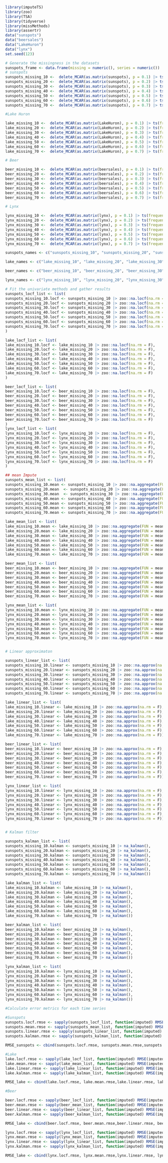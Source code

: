 ```r
library(imputeTS)
library(zoo)
library(TSA)
library(tidyverse)
library(missMethods)
library(assertr)
data("sunspots")
data("beersales")
data("LakeHuron")
data("lynx")
set.seed(123)
```

```r
# Generate the missingness in the datasets
sunspots_frame <- data.frame(missing = numeric(), series = numeric())
# sunspots
sunspots_missing_10 <-  delete_MCAR(as.matrix(sunspots), p = 0.1) |> ts(frequency = frequency(sunspots), start = start(sunspots))
sunspots_missing_20 <-  delete_MCAR(as.matrix(sunspots), p = 0.2) |> ts(frequency = frequency(sunspots), start = start(sunspots))
sunspots_missing_30 <-  delete_MCAR(as.matrix(sunspots), p = 0.3) |> ts(frequency = frequency(sunspots), start = start(sunspots))
sunspots_missing_40 <-  delete_MCAR(as.matrix(sunspots), p = 0.4) |> ts(frequency = frequency(sunspots), start = start(sunspots))
sunspots_missing_50 <-  delete_MCAR(as.matrix(sunspots), p = 0.5) |> ts(frequency = frequency(sunspots), start = start(sunspots))
sunspots_missing_60 <-  delete_MCAR(as.matrix(sunspots), p = 0.6) |> ts(frequency = frequency(sunspots), start = start(sunspots))
sunspots_missing_70 <-  delete_MCAR(as.matrix(sunspots), p = 0.7) |> ts(frequency = frequency(sunspots), start = start(sunspots))

#Lake Huron

lake_missing_10 <-  delete_MCAR(as.matrix(LakeHuron), p = 0.1) |> ts(frequency = frequency(LakeHuron), start = start(LakeHuron))
lake_missing_20 <-  delete_MCAR(as.matrix(LakeHuron), p = 0.2) |> ts(frequency = frequency(LakeHuron), start = start(LakeHuron))
lake_missing_30 <-  delete_MCAR(as.matrix(LakeHuron), p = 0.3) |> ts(frequency = frequency(LakeHuron), start = start(LakeHuron))
lake_missing_40 <-  delete_MCAR(as.matrix(LakeHuron), p = 0.4) |> ts(frequency = frequency(LakeHuron), start = start(LakeHuron))
lake_missing_50 <-  delete_MCAR(as.matrix(LakeHuron), p = 0.5) |> ts(frequency = frequency(LakeHuron), start = start(LakeHuron))
lake_missing_60 <-  delete_MCAR(as.matrix(LakeHuron), p = 0.6) |> ts(frequency = frequency(LakeHuron), start = start(LakeHuron))
lake_missing_70 <-  delete_MCAR(as.matrix(LakeHuron), p = 0.7) |> ts(frequency = frequency(LakeHuron), start = start(LakeHuron))

# Beer

beer_missing_10 <-  delete_MCAR(as.matrix(beersales), p = 0.1) |> ts(frequency = frequency(beersales), start = start(beersales))
beer_missing_20 <-  delete_MCAR(as.matrix(beersales), p = 0.2) |> ts(frequency = frequency(beersales), start = start(beersales))
beer_missing_30 <-  delete_MCAR(as.matrix(beersales), p = 0.3) |> ts(frequency = frequency(beersales), start = start(beersales))
beer_missing_40 <-  delete_MCAR(as.matrix(beersales), p = 0.4) |> ts(frequency = frequency(beersales), start = start(beersales))
beer_missing_50 <-  delete_MCAR(as.matrix(beersales), p = 0.5) |> ts(frequency = frequency(beersales), start = start(beersales))
beer_missing_60 <-  delete_MCAR(as.matrix(beersales), p = 0.6) |> ts(frequency = frequency(beersales), start = start(beersales))
beer_missing_70 <-  delete_MCAR(as.matrix(beersales), p = 0.7) |> ts(frequency = frequency(beersales), start = start(beersales))

# Lynx

lynx_missing_10 <-  delete_MCAR(as.matrix(lynx), p = 0.1) |> ts(frequency = frequency(lynx), start = start(lynx))
lynx_missing_20 <-  delete_MCAR(as.matrix(lynx), p = 0.2) |> ts(frequency = frequency(lynx), start = start(lynx))
lynx_missing_30 <-  delete_MCAR(as.matrix(lynx), p = 0.3) |> ts(frequency = frequency(lynx), start = start(lynx))
lynx_missing_40 <-  delete_MCAR(as.matrix(lynx), p = 0.4) |> ts(frequency = frequency(lynx), start = start(lynx))
lynx_missing_50 <-  delete_MCAR(as.matrix(lynx), p = 0.5) |> ts(frequency = frequency(lynx), start = start(lynx))
lynx_missing_60 <-  delete_MCAR(as.matrix(lynx), p = 0.6) |> ts(frequency = frequency(lynx), start = start(lynx))
lynx_missing_70 <-  delete_MCAR(as.matrix(lynx), p = 0.7) |> ts(frequency = frequency(lynx), start = start(lynx))

sunspots_names <- c("sunspots_missing_10", "sunspots_missing_20", "sunspots_missing_30", "sunspots_missing_40", "sunspots_missing_50", "sunspots_missing_60", "sunspots_missing_70")

lake_names <- c("lake_missing_10", "lake_missing_20", "lake_missing_30", "lake_missing_40", "lake_missing_50", "lake_missing_60", "lake_missing_70")

beer_names <- c("beer_missing_10", "beer_missing_20", "beer_missing_30", "beer_missing_40", "beer_missing_50", "beer_missing_60", "beer_missing_70")

lynx_names <- c("lynx_missing_10", "lynx_missing_20", "lynx_missing_30", "lynx_missing_40", "lynx_missing_50", "lynx_missing_60", "lynx_missing_70")
```

```r
# Fit the univariate methods and gather results
sunspots_locf_list <- list(
sunspots_missing_10.locf <- sunspots_missing_10 |> zoo::na.locf(na.rm = F),
sunspots_missing_20.locf <- sunspots_missing_20 |> zoo::na.locf(na.rm = F),
sunspots_missing_30.locf <- sunspots_missing_30 |> zoo::na.locf(na.rm = F),
sunspots_missing_40.locf <- sunspots_missing_40 |> zoo::na.locf(na.rm = F),
sunspots_missing_50.locf <- sunspots_missing_50 |> zoo::na.locf(na.rm = F),
sunspots_missing_60.locf <- sunspots_missing_60 |> zoo::na.locf(na.rm = F),
sunspots_missing_70.locf <- sunspots_missing_70 |> zoo::na.locf(na.rm = F)
)

lake_locf_list <- list(
lake_missing_10.locf <- lake_missing_10 |> zoo::na.locf(na.rm = F),
lake_missing_20.locf <- lake_missing_20 |> zoo::na.locf(na.rm = F),
lake_missing_30.locf <- lake_missing_30 |> zoo::na.locf(na.rm = F),
lake_missing_40.locf <- lake_missing_40 |> zoo::na.locf(na.rm = F),
lake_missing_50.locf <- lake_missing_50 |> zoo::na.locf(na.rm = F),
lake_missing_60.locf <- lake_missing_60 |> zoo::na.locf(na.rm = F),
lake_missing_70.locf <- lake_missing_70 |> zoo::na.locf(na.rm = F)
)

beer_locf_list <- list(
beer_missing_10.locf <- beer_missing_10 |> zoo::na.locf(na.rm = F),
beer_missing_20.locf <- beer_missing_20 |> zoo::na.locf(na.rm = F),
beer_missing_30.locf <- beer_missing_30 |> zoo::na.locf(na.rm = F),
beer_missing_40.locf <- beer_missing_40 |> zoo::na.locf(na.rm = F),
beer_missing_50.locf <- beer_missing_50 |> zoo::na.locf(na.rm = F),
beer_missing_60.locf <- beer_missing_60 |> zoo::na.locf(na.rm = F),
beer_missing_70.locf <- beer_missing_70 |> zoo::na.locf(na.rm = F)
)
lynx_locf_list <- list(
lynx_missing_10.locf <- lynx_missing_10 |> zoo::na.locf(na.rm = F),
lynx_missing_20.locf <- lynx_missing_20 |> zoo::na.locf(na.rm = F),
lynx_missing_30.locf <- lynx_missing_30 |> zoo::na.locf(na.rm = F),
lynx_missing_40.locf <- lynx_missing_40 |> zoo::na.locf(na.rm = F),
lynx_missing_50.locf <- lynx_missing_50 |> zoo::na.locf(na.rm = F),
lynx_missing_60.locf <- lynx_missing_60 |> zoo::na.locf(na.rm = F),
lynx_missing_70.locf <- lynx_missing_70 |> zoo::na.locf(na.rm = F)
)

## mean Impute
sunspots_mean_list <- list(
sunspots_missing_10.mean <- sunspots_missing_10 |> zoo::na.aggregate(FUN = mean),
sunspots_missing_20.mean  <- sunspots_missing_20 |> zoo::na.aggregate(FUN = mean),
sunspots_missing_30.mean  <- sunspots_missing_30 |> zoo::na.aggregate(FUN = mean),
sunspots_missing_40.mean <- sunspots_missing_40 |> zoo::na.aggregate(FUN = mean),
sunspots_missing_50.mean <- sunspots_missing_50 |> zoo::na.aggregate(FUN = mean),
sunspots_missing_60.mean <- sunspots_missing_60 |> zoo::na.aggregate(FUN = mean),
sunspots_missing_70.mean <- sunspots_missing_70 |> zoo::na.aggregate(FUN = mean))

lake_mean_list <- list(
lake_missing_10.mean <- lake_missing_10 |> zoo::na.aggregate(FUN = mean),
lake_missing_20.mean <- lake_missing_20 |> zoo::na.aggregate(FUN = mean),
lake_missing_30.mean <- lake_missing_30 |> zoo::na.aggregate(FUN = mean),
lake_missing_40.mean <- lake_missing_40 |> zoo::na.aggregate(FUN = mean),
lake_missing_50.mean <- lake_missing_50 |> zoo::na.aggregate(FUN = mean),
lake_missing_60.mean <- lake_missing_60 |> zoo::na.aggregate(FUN = mean),
lake_missing_70.mean <- lake_missing_70 |> zoo::na.aggregate(FUN = mean))

beer_mean_list <- list(
beer_missing_10.mean <- beer_missing_10 |> zoo::na.aggregate(FUN = mean),
beer_missing_20.mean <- beer_missing_20 |> zoo::na.aggregate(FUN = mean),
beer_missing_30.mean <- beer_missing_30 |> zoo::na.aggregate(FUN = mean),
beer_missing_40.mean <- beer_missing_40 |> zoo::na.aggregate(FUN = mean),
beer_missing_50.mean <- beer_missing_50 |> zoo::na.aggregate(FUN = mean),
beer_missing_60.mean <- beer_missing_60 |> zoo::na.aggregate(FUN = mean),
beer_missing_70.mean <- beer_missing_70 |> zoo::na.aggregate(FUN = mean))

lynx_mean_list <- list(
lynx_missing_10.mean <- lynx_missing_10 |> zoo::na.aggregate(FUN = mean),
lynx_missing_20.mean <- lynx_missing_20 |> zoo::na.aggregate(FUN = mean),
lynx_missing_30.mean <- lynx_missing_30 |> zoo::na.aggregate(FUN = mean),
lynx_missing_40.mean <- lynx_missing_40 |> zoo::na.aggregate(FUN = mean),
lynx_missing_50.mean <- lynx_missing_50 |> zoo::na.aggregate(FUN = mean),
lynx_missing_60.mean <- lynx_missing_60 |> zoo::na.aggregate(FUN = mean),
lynx_missing_70.mean <- lynx_missing_70 |> zoo::na.aggregate(FUN = mean))


# Linear approximaton

sunspots_linear_list <- list(
sunspots_missing_10.linear <- sunspots_missing_10 |> zoo::na.approx(na.rm = F),
sunspots_missing_20.linear <- sunspots_missing_20 |> zoo::na.approx(na.rm = F),
sunspots_missing_30.linear <- sunspots_missing_30 |> zoo::na.approx(na.rm = F),
sunspots_missing_40.linear <- sunspots_missing_40 |> zoo::na.approx(na.rm = F),
sunspots_missing_50.linear <- sunspots_missing_50 |> zoo::na.approx(na.rm = F),
sunspots_missing_60.linear <- sunspots_missing_60 |> zoo::na.approx(na.rm = F),
sunspots_missing_70.linear <- sunspots_missing_70 |> zoo::na.approx(na.rm = F))

lake_linear_list <- list(
lake_missing_10.linear <- lake_missing_10 |> zoo::na.approx(na.rm = F),
lake_missing_20.linear <- lake_missing_20 |> zoo::na.approx(na.rm = F),
lake_missing_30.linear <- lake_missing_30 |> zoo::na.approx(na.rm = F),
lake_missing_40.linear <- lake_missing_40 |> zoo::na.approx(na.rm = F),
lake_missing_50.linear <- lake_missing_50 |> zoo::na.approx(na.rm = F),
lake_missing_60.linear <- lake_missing_60 |> zoo::na.approx(na.rm = F),
lake_missing_70.linear <- lake_missing_70 |> zoo::na.approx(na.rm = F))

beer_linear_list <- list(
beer_missing_10.linear <- beer_missing_10 |> zoo::na.approx(na.rm = F),
beer_missing_20.linear <- beer_missing_20 |> zoo::na.approx(na.rm = F),
beer_missing_30.linear <- beer_missing_30 |> zoo::na.approx(na.rm = F),
beer_missing_40.linear <- beer_missing_40 |> zoo::na.approx(na.rm = F),
beer_missing_50.linear <- beer_missing_50 |> zoo::na.approx(na.rm = F),
beer_missing_60.linear <- beer_missing_60 |> zoo::na.approx(na.rm = F),
beer_missing_70.linear <- beer_missing_70 |> zoo::na.approx(na.rm = F))

lynx_linear_list <- list(
lynx_missing_10.linear <- lynx_missing_10 |> zoo::na.approx(na.rm = F),
lynx_missing_20.linear <- lynx_missing_20 |> zoo::na.approx(na.rm = F),
lynx_missing_30.linear <- lynx_missing_30 |> zoo::na.approx(na.rm = F),
lynx_missing_40.linear <- lynx_missing_40 |> zoo::na.approx(na.rm = F),
lynx_missing_50.linear <- lynx_missing_50 |> zoo::na.approx(na.rm = F),
lynx_missing_60.linear <- lynx_missing_60 |> zoo::na.approx(na.rm = F),
lynx_missing_70.linear <- lynx_missing_70 |> zoo::na.approx(na.rm = F))


# Kalman filter

sunspots_kalman_list <- list(
sunspots_missing_10.kalman <- sunspots_missing_10 |> na_kalman(),
sunspots_missing_20.kalman <- sunspots_missing_20 |> na_kalman(),
sunspots_missing_30.kalman <- sunspots_missing_30 |> na_kalman(),
sunspots_missing_40.kalman <- sunspots_missing_40 |> na_kalman(),
sunspots_missing_50.kalman <- sunspots_missing_50 |> na_kalman(),
sunspots_missing_60.kalman <- sunspots_missing_60 |> na_kalman(),
sunspots_missing_70.kalman <- sunspots_missing_70 |> na_kalman())

lake_kalman_list <- list(
lake_missing_10.kalman <- lake_missing_10 |> na_kalman(),
lake_missing_20.kalman <- lake_missing_20 |> na_kalman(),
lake_missing_30.kalman <- lake_missing_30 |> na_kalman(),
lake_missing_40.kalman <- lake_missing_40 |> na_kalman(),
lake_missing_50.kalman <- lake_missing_50 |> na_kalman(),
lake_missing_60.kalman <- lake_missing_60 |> na_kalman(),
lake_missing_70.kalman <- lake_missing_70 |> na_kalman())

beer_kalman_list <- list(
beer_missing_10.kalman <- beer_missing_10 |> na_kalman(),
beer_missing_20.kalman <- beer_missing_20 |> na_kalman(),
beer_missing_30.kalman <- beer_missing_30 |> na_kalman(),
beer_missing_40.kalman <- beer_missing_40 |> na_kalman(),
beer_missing_50.kalman <- beer_missing_50 |> na_kalman(),
beer_missing_60.kalman <- beer_missing_60 |> na_kalman(),
beer_missing_70.kalman <- beer_missing_70 |> na_kalman())

lynx_kalman_list <- list(
lynx_missing_10.kalman <- lynx_missing_10 |> na_kalman(),
lynx_missing_20.kalman <- lynx_missing_20 |> na_kalman(),
lynx_missing_30.kalman <- lynx_missing_30 |> na_kalman(),
lynx_missing_40.kalman <- lynx_missing_40 |> na_kalman(),
lynx_missing_50.kalman <- lynx_missing_50 |> na_kalman(),
lynx_missing_60.kalman <- lynx_missing_60 |> na_kalman(),
lynx_missing_70.kalman <- lynx_missing_70 |> na_kalman())

```


```r
#Calculate error metrics for each time series

#Sunspots
sunspots.locf.rmse <- sapply(sunspots_locf_list, function(imputed) RMSE(imputed, sunspots))
sunspots.mean.rmse <- sapply(sunspots_mean_list, function(imputed) RMSE(imputed, sunspots))
sunspots.linear.rmse <- sapply(sunspots_linear_list, function(imputed) RMSE(imputed, sunspots))
sunspots.kalman.rmse <- sapply(sunspots_kalman_list, function(imputed) RMSE(imputed, sunspots))

RMSE_sunspots <- cbind(sunspots.locf.rmse, sunspots.mean.rmse,sunspots.linear.rmse, sunspots.kalman.rmse)

#Lake
lake.locf.rmse <- sapply(lake_locf_list, function(imputed) RMSE(imputed, LakeHuron))
lake.mean.rmse <- sapply(lake_mean_list, function(imputed) RMSE(imputed, LakeHuron))
lake.linear.rmse <- sapply(lake_linear_list, function(imputed) RMSE(imputed, LakeHuron))
lake.kalman.rmse <- sapply(lake_kalman_list, function(imputed) RMSE(imputed, LakeHuron))

RMSE_lake <- cbind(lake.locf.rmse, lake.mean.rmse,lake.linear.rmse, lake.kalman.rmse)

#Beer

beer.locf.rmse <- sapply(beer_locf_list, function(imputed) RMSE(imputed, beersales))
beer.mean.rmse <- sapply(beer_mean_list, function(imputed) RMSE(imputed, beersales))
beer.linear.rmse <- sapply(beer_linear_list, function(imputed) RMSE(imputed, beersales))
beer.kalman.rmse <- sapply(beer_kalman_list, function(imputed) RMSE(imputed, beersales))

RMSE_lake <- cbind(beer.locf.rmse, beer.mean.rmse,beer.linear.rmse, beer.kalman.rmse)

lynx.locf.rmse <- sapply(lynx_locf_list, function(imputed) RMSE(imputed, lynx))
lynx.mean.rmse <- sapply(lynx_mean_list, function(imputed) RMSE(imputed, lynx))
lynx.linear.rmse <- sapply(lynx_linear_list, function(imputed) RMSE(imputed, lynx))
lynx.kalman.rmse <- sapply(lynx_kalman_list, function(imputed) RMSE(imputed, lynx))

RMSE_lake <- cbind(lynx.locf.rmse, lynx.mean.rmse,lynx.linear.rmse, lynx.kalman.rmse)

```



